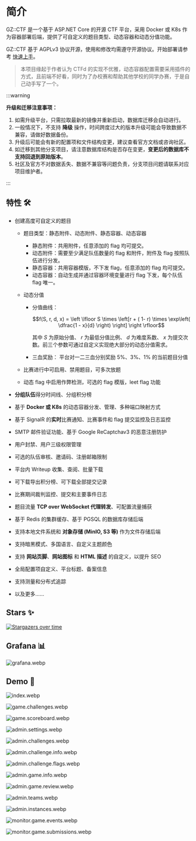 
# 简介

<ProjectBadges />

GZ::CTF 是一个基于 ASP.NET Core 的开源 CTF 平台，采用 Docker 或 K8s 作为容器部署后端，提供了可自定义的题目类型、动态容器和动态分值功能。

GZ::CTF 基于 AGPLv3 协议开源，使用和修改均需遵守开源协议。开始部署请参考 [快速上手](/guide/start/quick-start)。

> 本项目缘起于作者认为 CTFd 的实现不优雅，动态容器配置需要采用插件的方式，且前端不好看，同时为了办校赛和帮助其他学校的同学办赛，于是自己动手写了一个。

:::warning

**升级和迁移注意事项：**

1. 如需升级平台，只需拉取最新的镜像并重新启动，数据库迁移会自动进行。
2. 一般情况下，不支持 **降级** 操作，时间跨度过大的版本升级可能会导致数据不兼容，请做好数据备份。
3. 升级后可能会有新的配置项和文件结构变更，建议查看官方文档或咨询社区。
4. 如迁移到其他分支项目，请注意数据库结构是否存在变更，**变更后的数据库不支持回退到原始版本**。
5. 社区及官方不对数据丢失、数据不兼容等问题负责，分支项目问题请联系对应项目维护者。

:::

## 特性 🛠️

- 创建高度可自定义的题目

  - 题目类型：静态附件、动态附件、静态容器、动态容器

    - 静态附件：共用附件，任意添加的 flag 均可提交。
    - 动态附件：需要至少满足队伍数量的 flag 和附件，附件及 flag 按照队伍进行分发。
    - 静态容器：共用容器模版，不下发 flag，任意添加的 flag 均可提交。
    - 动态容器：自动生成并通过容器环境变量进行 flag 下发，每个队伍 flag 唯一。

  - 动态分值

    - 分值曲线：

      ```math
      f(S, r, d, x) = \left \lfloor S \times \left[r + ( 1- r) \times \exp\left( \dfrac{1 - x}{d} \right) \right] \right \rfloor
      ```

      其中 $S$ 为原始分值、 $r$ 为最低分值比例、 $d$ 为难度系数、 $x$ 为提交次数。前三个参数可通过自定义实现绝大部分的动态分值需求。

    - 三血奖励：
      平台对一二三血分别奖励 5%、3%、1% 的当前题目分值

  - 比赛进行中可启用、禁用题目，可多次放题
  - 动态 flag 中启用作弊检测，可选的 flag 模版，leet flag 功能

- **分组队伍**得分时间线、分组积分榜
- 基于 **Docker 或 K8s** 的动态容器分发、管理、多种端口映射方式
- 基于 SignalR 的**实时**比赛通知、比赛事件和 flag 提交监控及日志监控
- SMTP 邮件验证功能、基于 Google ReCaptchav3 的恶意注册防护
- 用户封禁、用户三级权限管理
- 可选的队伍审核、邀请码、注册邮箱限制
- 平台内 Writeup 收集、查阅、批量下载
- 可下载导出积分榜、可下载全部提交记录
- 比赛期间裁判监控、提交和主要事件日志
- 题目流量 **TCP over WebSocket 代理转发**、可配置流量捕获
- 基于 Redis 的集群缓存、基于 PGSQL 的数据库存储后端
- 支持本地文件系统和 **对象存储 (MinIO, S3 等)** 作为文件存储后端
- 支持暗黑模式、多国语言、自定义主题颜色
- 支持 **网站页脚**、**网站图标** 和 **HTML 描述** 的自定义，以提升 SEO
- 全局配置项自定义、平台标题、备案信息
- 支持测量和分布式追踪
- 以及更多……

## Stars ✨

[![Stargazers over time](https://starchart.cc/GZTimeWalker/GZCTF.svg?variant=adaptive)](https://starchart.cc/GZTimeWalker/GZCTF)

## Grafana 📊

![grafana.webp](/images/grafana.webp)

## Demo 🗿

![index.webp](/images/index.webp)

![game.challenges.webp](/images/game.challenges.webp)

![game.scoreboard.webp](/images/game.scoreboard.webp)

![admin.settings.webp](/images/admin.settings.webp)

![admin.challenges.webp](/images/admin.challenges.webp)

![admin.challenge.info.webp](/images/admin.challenge.info.webp)

![admin.challenge.flags.webp](/images/admin.challenge.flags.webp)

![admin.game.info.webp](/images/admin.game.info.webp)

![admin.game.review.webp](/images/admin.game.review.webp)

![admin.teams.webp](/images/admin.teams.webp)

![admin.instances.webp](/images/admin.instances.webp)

![monitor.game.events.webp](/images/monitor.game.events.webp)

![monitor.game.submissions.webp](/images/monitor.game.submissions.webp)
